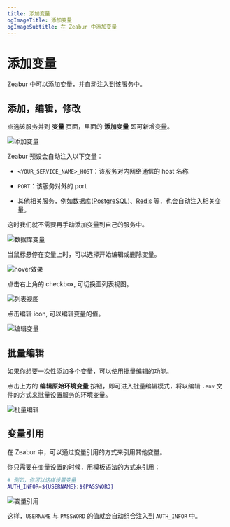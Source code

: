 ```yaml
---
title: 添加变量
ogImageTitle: 添加变量
ogImageSubtitle: 在 Zeabur 中添加变量
---
```


# 添加变量

Zeabur 中可以添加变量，并自动注入到该服务中。

## 添加，编辑，修改

点选该服务并到 **变量** 页面，里面的 **添加变量** 即可新增变量。

![添加变量](/environment/add-variables.zh-CN.png)

Zeabur 预设会自动注入以下变量：

- `<YOUR_SERVICE_NAME>_HOST`：该服务对内网络通信的 host 名称

- `PORT`：该服务对外的 port

- 其他相关服务，例如数据库([PostgreSQL](/marketplace/postgresql))、[Redis](/marketplace/redis) 等，也会自动注入相关变量。

这时我们就不需要再手动添加变量到自己的服务中。

![数据库变量](/environment/db-env.zh-CN.png)

当鼠标悬停在变量上时，可以选择开始编辑或删除变量。

![hover效果](/environment/var-hover.png)

点击右上角的 checkbox, 可切换至列表视图。

![列表视图](/environment/var-list-view.png)

点击编辑 icon, 可以编辑变量的值。

![编辑变量](/environment/var-edit.png)

## 批量编辑

如果你想要一次性添加多个变量，可以使用批量编辑的功能。

点击上方的 **编辑原始环境变量** 按钮，即可进入批量编辑模式，将以编辑 `.env` 文件的方式来批量设置服务的环境变量。

![批量编辑](/environment/var-raw-edit.png)

## 变量引用

在 Zeabur 中，可以通过变量引用的方式来引用其他变量。

你只需要在变量设置的时候，用模板语法的方式来引用：

```bash
# 例如，你可以这样设置变量
AUTH_INFOR=${USERNAME}:${PASSWORD}
```

![变量引用](/environment/var-reference.png)

这样，`USERNAME` 与 `PASSWORD` 的值就会自动组合注入到 `AUTH_INFOR` 中。
